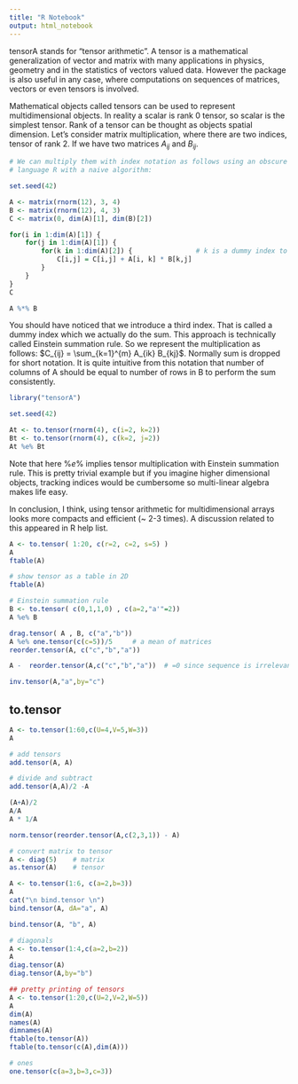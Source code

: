 ```yaml
---
title: "R Notebook"
output: html_notebook
---
```


tensorA stands for "tensor arithmetic". A tensor is a mathematical generalization of vector and matrix with many applications in physics, geometry and in the statistics of vectors valued data. However the package is also useful in any case, where computations on sequences of matrices, vectors or even tensors is involved.


Mathematical objects called tensors can be used to represent multidimensional objects. In reality a scalar is rank 0 tensor,  so scalar is the simplest tensor. Rank of a tensor can be thought as objects spatial dimension.  Let’s consider matrix multiplication, where there are two indices, tensor of rank 2. If we have two matrices $A_{ij}$ and $B_{ij}$. 

```r
# We can multiply them with index notation as follows using an obscure 
# language R with a naive algorithm:

set.seed(42)

A <- matrix(rnorm(12), 3, 4)
B <- matrix(rnorm(12), 4, 3)
C <- matrix(0, dim(A)[1], dim(B)[2])

for(i in 1:dim(A)[1]) {
    for(j in 1:dim(A)[1]) {
        for(k in 1:dim(A)[2]) {                # k is a dummy index to do the sum
            C[i,j] = C[i,j] + A[i, k] * B[k,j]
        }
    }
}
C
```

```r
A %*% B
```

You should have noticed that we introduce a third index. That is called a dummy index which we actually do the sum. This approach is technically called Einstein summation rule. So we represent the multiplication as follows: $C_{ij} = \sum_{k=1}^{m} A_{ik} B_{kj}$. Normally sum is dropped for short notation. It is quite intuitive from this notation that number of columns of A should be equal to number of rows in B to perform the sum consistently.


```r
library("tensorA")

set.seed(42)

At <- to.tensor(rnorm(4), c(i=2, k=2))
Bt <- to.tensor(rnorm(4), c(k=2, j=2))
At %e% Bt
```

Note that here $\%e\%$ implies tensor multiplication with Einstein summation rule. This is pretty trivial example but if you imagine higher dimensional objects, tracking indices would be cumbersome so multi-linear algebra makes life easy.

In conclusion,  I think,  using tensor arithmetic for multidimensional arrays looks more compacts and efficient (~ 2-3 times).  A discussion related to this appeared in R help list.



```r
A <- to.tensor( 1:20, c(r=2, c=2, s=5) )
A
ftable(A)
```

```r
# show tensor as a table in 2D
ftable(A)
```



```r
# Einstein summation rule
B <- to.tensor( c(0,1,1,0) , c(a=2,"a'"=2))
A %e% B
```



```r
drag.tensor( A , B, c("a","b"))
A %e% one.tensor(c(c=5))/5     # a mean of matrices
reorder.tensor(A, c("c","b","a"))
```


```r
A -  reorder.tensor(A,c("c","b","a"))  # =0 since sequence is irrelevant
```

```r
inv.tensor(A,"a",by="c") 
```

## to.tensor

```r
A <- to.tensor(1:60,c(U=4,V=5,W=3))
A
```

```r
# add tensors
add.tensor(A, A)
```


```r
# divide and subtract
add.tensor(A,A)/2 -A
```


```r
(A+A)/2
A/A
A * 1/A


```


```r
norm.tensor(reorder.tensor(A,c(2,3,1)) - A)
```

```r
# convert matrix to tensor
A <- diag(5)    # matrix
as.tensor(A)    # tensor
```



```r
A <- to.tensor(1:6, c(a=2,b=3))
A
cat("\n bind.tensor \n")
bind.tensor(A, dA="a", A)
```

```r
bind.tensor(A, "b", A)
```


```r
# diagonals
A <- to.tensor(1:4,c(a=2,b=2))
A
diag.tensor(A)
diag.tensor(A,by="b")
```



```r
## pretty printing of tensors
A <- to.tensor(1:20,c(U=2,V=2,W=5))
A
dim(A)
names(A)
dimnames(A)
ftable(to.tensor(A))
ftable(to.tensor(c(A),dim(A)))
```


```r
# ones
one.tensor(c(a=3,b=3,c=3))
```



